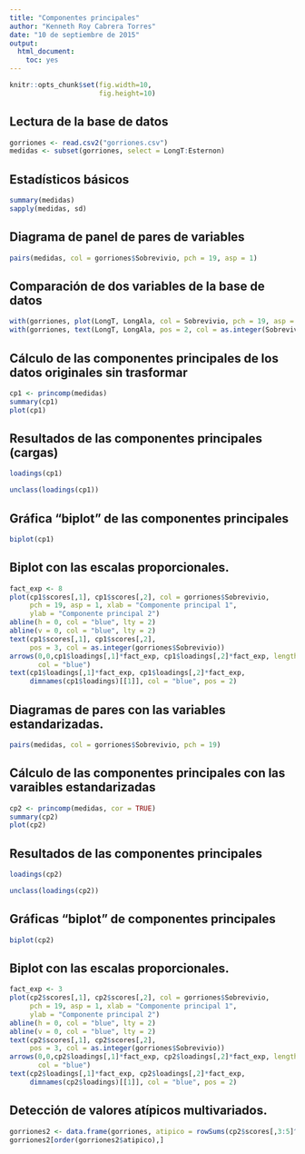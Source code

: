 ```yaml
---
title: "Componentes principales"
author: "Kenneth Roy Cabrera Torres"
date: "10 de septiembre de 2015"
output: 
  html_document: 
    toc: yes
---
```



```r
knitr::opts_chunk$set(fig.width=10, 
                      fig.height=10)
```

## Lectura de la base de datos
```r
gorriones <- read.csv2("gorriones.csv")
medidas <- subset(gorriones, select = LongT:Esternon)
```

## Estadísticos básicos

```r
summary(medidas)
sapply(medidas, sd)
```

## Diagrama de panel de pares de variables

```r
pairs(medidas, col = gorriones$Sobrevivio, pch = 19, asp = 1)
```

## Comparación de dos variables de la base de datos

```r
with(gorriones, plot(LongT, LongAla, col = Sobrevivio, pch = 19, asp = 1))
with(gorriones, text(LongT, LongAla, pos = 2, col = as.integer(Sobrevivio)))
```

## Cálculo de las componentes principales de los datos originales sin trasformar

```r
cp1 <- princomp(medidas)
summary(cp1)
plot(cp1)
```

## Resultados de las componentes principales (cargas)

```r
loadings(cp1)

unclass(loadings(cp1))
```

## Gráfica "biplot" de las componentes principales

```r
biplot(cp1)
```

## Biplot con las escalas proporcionales.

```r
fact_exp <- 8
plot(cp1$scores[,1], cp1$scores[,2], col = gorriones$Sobrevivio, 
     pch = 19, asp = 1, xlab = "Componente principal 1",
     ylab = "Componente principal 2")
abline(h = 0, col = "blue", lty = 2)
abline(v = 0, col = "blue", lty = 2)
text(cp1$scores[,1], cp1$scores[,2], 
     pos = 3, col = as.integer(gorriones$Sobrevivio))
arrows(0,0,cp1$loadings[,1]*fact_exp, cp1$loadings[,2]*fact_exp, length = 0.1,
       col = "blue")
text(cp1$loadings[,1]*fact_exp, cp1$loadings[,2]*fact_exp,
     dimnames(cp1$loadings)[[1]], col = "blue", pos = 2)
```

## Diagramas de pares con las variables estandarizadas.

```r
pairs(medidas, col = gorriones$Sobrevivio, pch = 19)
```

## Cálculo de las componentes principales con las varaibles estandarizadas

```r
cp2 <- princomp(medidas, cor = TRUE)
summary(cp2)
plot(cp2)
```

## Resultados de las componentes principales

```r
loadings(cp2)

unclass(loadings(cp2))
```

## Gráficas "biplot" de componentes principales

```r
biplot(cp2)
```

## Biplot con las escalas proporcionales.

```r
fact_exp <- 3
plot(cp2$scores[,1], cp2$scores[,2], col = gorriones$Sobrevivio, 
     pch = 19, asp = 1, xlab = "Componente principal 1",
     ylab = "Componente principal 2")
abline(h = 0, col = "blue", lty = 2)
abline(v = 0, col = "blue", lty = 2)
text(cp2$scores[,1], cp2$scores[,2], 
     pos = 3, col = as.integer(gorriones$Sobrevivio))
arrows(0,0,cp2$loadings[,1]*fact_exp, cp2$loadings[,2]*fact_exp, length = 0.1,
       col = "blue")
text(cp2$loadings[,1]*fact_exp, cp2$loadings[,2]*fact_exp,
     dimnames(cp2$loadings)[[1]], col = "blue", pos = 2)
```

## Detección de valores atípicos multivariados.

```r
gorriones2 <- data.frame(gorriones, atipico = rowSums(cp2$scores[,3:5]^2))
gorriones2[order(gorriones2$atipico),]
```

